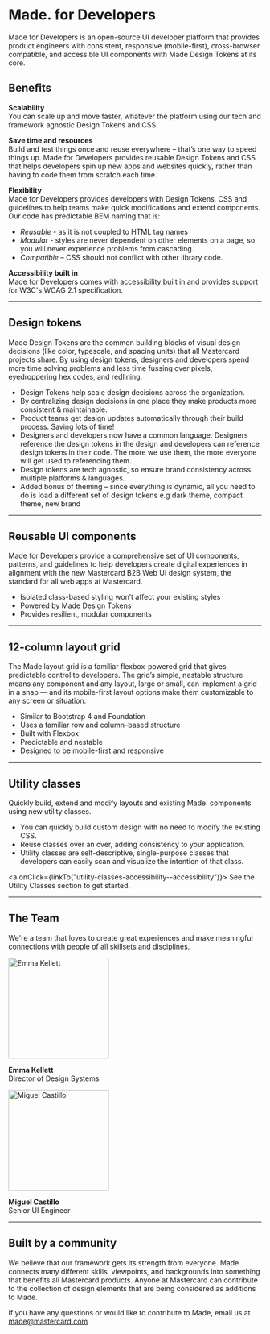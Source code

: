 

<Meta title="Hello/Overview" />

# Made. for Developers

Made for Developers is an open-source UI developer platform that provides product engineers with consistent,
responsive (mobile-first), cross-browser compatible, and accessible UI components with Made Design Tokens at
its core.

## Benefits

**Scalability**  
You can scale up and move faster, whatever the platform using our tech and framework agnostic Design Tokens and CSS.

**Save time and resources**  
Build and test things once and reuse everywhere – that’s one way to speed things up.  Made for Developers provides reusable Design Tokens and CSS
that helps developers spin up new apps and websites quickly, rather than having to code them from scratch each time.

**Flexibility**  
Made for Developers provides developers with Design Tokens, CSS and guidelines to help teams make quick modifications and extend components.
Our code has predictable BEM naming that is:
 * *Reusable* - as it is not coupled to HTML tag names
 * *Modular* - styles are never dependent on other elements on a page, so you will never experience problems from cascading.
 * *Compatible* – CSS should not conflict with other library code.

**Accessibility built in**  
Made for Developers comes with accessibility built in and provides support for W3C's WCAG 2.1 specification.

<hr />

## Design tokens

Made Design Tokens are the common building blocks of visual design decisions (like color, typescale, and spacing units) that all Mastercard projects share.
By using design tokens, designers and developers spend more time solving problems and less time fussing over pixels, eyedroppering hex codes, and redlining.

- Design Tokens help scale design decisions across the organization.
- By centralizing design decisions in one place they make products more consistent & maintainable.
- Product teams get design updates automatically through their build process. Saving lots of time!
- Designers and developers now have a common language. Designers reference the design tokens in the design and developers can reference design tokens in their code. The more we use them, the more everyone will get used to referencing them.
- Design tokens are tech agnostic, so ensure brand consistency across multiple platforms & languages.
- Added bonus of theming – since everything is dynamic, all you need to do is load a different set of design tokens e.g dark theme, compact theme, new brand

<hr />

## Reusable UI components

Made for Developers provide a comprehensive set of UI components, patterns, and guidelines to help developers create digital experiences in alignment with the new Mastercard B2B Web UI design system, the standard for all web apps at Mastercard.

* Isolated class-based styling won’t affect your existing styles
* Powered by Made Design Tokens
* Provides resilient, modular components

<hr />

## 12-column layout grid

The Made layout grid is a familiar flexbox-powered grid that gives predictable control to developers.
The grid’s simple, nestable structure means any component and any layout, large or small, can implement
a grid in a snap — and its mobile-first layout options make them customizable to any screen or situation.

- Similar to Bootstrap 4 and Foundation
- Uses a familiar row and column–based structure
- Built with Flexbox
- Predictable and nestable
- Designed to be mobile-first and responsive

<hr />

## Utility classes

Quickly build, extend and modify layouts and existing Made. components using new utility classes.

- You can quickly build custom design with no need to modify the existing CSS.
- Reuse classes over an over, adding consistency to your application.
- Utility classes are self-descriptive, single-purpose classes that developers can easily scan and visualize the intention of that class.

<a onClick={linkTo("utility-classes-accessibility--accessibility")}>
  See the Utility Classes section to get started.
</a>

<hr />

## The Team

We're a team that loves to create great experiences and make meaningful connections with people of all skillsets and disciplines.

<div class="made-l-grid">
  <div class="made-l-grid__row">
    <div class="made-l-grid__item">
      <img
        src="https://cdn.jsdelivr.net/gh/mastercard/made@main/storybook/stories/assets/images/emma%402x.png"
        width="200"
        alt="Emma Kellett"
      />
      <p>
        <strong>Emma Kellett</strong> <br />
        Director of Design Systems
      </p>
    </div>
    <div class="made-l-grid__item">
      <img
        src={miguelImage}
        width="200"
        alt="Miguel Castillo"
      />
      <p>
        <strong>Miguel Castillo</strong> <br />
        Senior UI Engineer
      </p>
    </div>
  </div>
</div>

<hr />

## Built by a community

We believe that our framework gets its strength from everyone. Made connects many different skills, viewpoints, and backgrounds into something that benefits all Mastercard products. Anyone at Mastercard can contribute to the collection of design elements that are being considered as additions to Made.

If you have any questions or would like to contribute to Made, email us at <a href="mailto:made@mastercard.com">made@mastercard.com</a>
